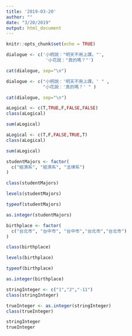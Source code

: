 ```yaml
---
title: '2019-03-20'
author: ""
date: "3/20/2019"
output: html_document
---
```


```r
knitr::opts_chunk$set(echo = TRUE)
```

```r
dialogue <- c('小明說："明天不用上課。"',
               '小花說："真的嗎？"')

cat(dialogue, sep="\n")
```

```r
dialogue <- c("小明說：'明天不用上課。' " ,
              "小花說：'真的嗎？' " )

cat(dialogue, sep="\n")
```            

```r
aLogical <- c(T,TRUE,F,FALSE,FALSE)
class(aLogical)
```

```r
sum(aLogical)
```

```r
aLogical <- c(T,F,FALSE,TRUE,T)
class(aLogical)
```

```r
sum(aLogical)
```

```r
studentMajors <- factor(
  c("經濟系", "經濟系", "法律系")
)
```

```r
class(studentMajors)
```

```r
levels(studentMajors)
```

```r
typeof(studentMajors)
```

```r
as.integer(studentMajors)
```

```r
birthplace <- factor(
  c("台北市", "台中市", "台中市","台北市","台北市")
)
```

```r
class(birthplace)
```

```r
levels(birthplace)
```

```r
typeof(birthplace)
```

```r
as.integer(birthplace)
```

```r
stringInteger <- c("1","2","-11")
class(stringInteger) 
```

```r
trueInteger <- as.integer(stringInteger)
class(trueInteger)
```

```r
stringInteger
trueInteger
```

